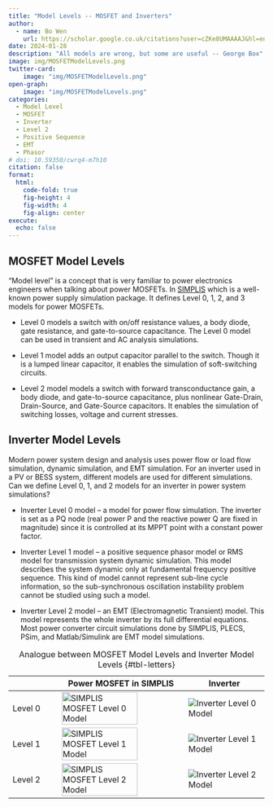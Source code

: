 ```yaml
---
title: "Model Levels -- MOSFET and Inverters"
author:
  - name: Bo Wen
    url: https://scholar.google.co.uk/citations?user=cZKe8UMAAAAJ&hl=en
date: 2024-01-28
description: "All models are wrong, but some are useful -- George Box"
image: img/MOSFETModelLevels.png
twitter-card: 
    image: "img/MOSFETModelLevels.png"
open-graph: 
    image: "img/MOSFETModelLevels.png"
categories:
  - Model Level
  - MOSFET
  - Inverter
  - Level 2
  - Positive Sequence
  - EMT
  - Phasor
# doi: 10.59350/cwrq4-m7h10
citation: false
format:
  html:
    code-fold: true
    fig-height: 4
    fig-width: 4
    fig-align: center
execute: 
  echo: false
---
```


## MOSFET Model Levels

"Model level" is a concept that is very familiar to power electronics engineers when talking about power MOSFETs. In [SIMPLIS](https://www.simplistechnologies.com/documentation/simplis/sp_semi/topics/mosfet_models.htm) which is a well-known power supply simulation package. It defines Level 0, 1, 2, and 3 models for power MOSFETs. 

* Level 0 models a switch with on/off resistance values, a body diode, gate resistance, and gate-to-source capacitance. The Level 0 model can be used in transient and AC analysis simulations.

* Level 1 model adds an output capacitor parallel to the switch. Though it is a lumped linear capacitor, it enables the simulation of soft-switching circuits.

* Level 2 model models a switch with forward transconductance gain, a body diode, and gate-to-source capacitance, plus nonlinear Gate-Drain, Drain-Source, and Gate-Source capacitors. It enables the simulation of switching losses, voltage and current stresses.

## Inverter Model Levels

Modern power system design and analysis uses power flow or load flow simulation, dynamic simulation, and EMT simulation. For an inverter used in a PV or BESS system, different models are used for different simulations. Can we define Level 0, 1, and 2 models for an inverter in power system simulations?

* Inverter Level 0 model -- a model for power flow simulation. The inverter is set as a PQ node (real power P and the reactive power Q are fixed in magnitude) since it is controlled at its MPPT point with a constant power factor.

* Inverter Level 1 model -- a positive sequence phasor model or RMS model for transmission system dynamic simulation. This model describes the system dynamic only at fundamental frequency positive sequence. This kind of model cannot represent sub-line cycle information, so the sub-synchronous oscillation instability problem cannot be studied using such a model.

* Inverter Level 2 model -- an EMT (Electromagnetic Transient) model. This model represents the whole inverter by its full differential equations. Most power converter circuit simulations done by SIMPLIS, PLECS, PSim, and Matlab/Simulink are EMT model simulations.



|          | Power MOSFET in SIMPLIS | Inverter       |
|----------|-------------------------|----------------|
|Level 0| ![SIMPLIS MOSFET Level 0 Model](img/simplis_mosfet_level_0_schematic.png){width=80%} | ![Inverter Level 0 Model](img/Inverter_Level_0.png) |
|Level 1| ![SIMPLIS MOSFET Level 1 Model](img/simplis_mosfet_level_1_schematic.png){width=80%} | ![Inverter Level 1 Model](img/Inverter_Level_1.png) |
|Level 2| ![SIMPLIS MOSFET Level 2 Model](img/simplis_mosfet_level_2_schematic.png){width=80%} | ![Inverter Level 2 Model](img/Inverter_Level_2.png) |
: Analogue between MOSFET Model Levels and Inverter Model Levels  {#tbl-letters}